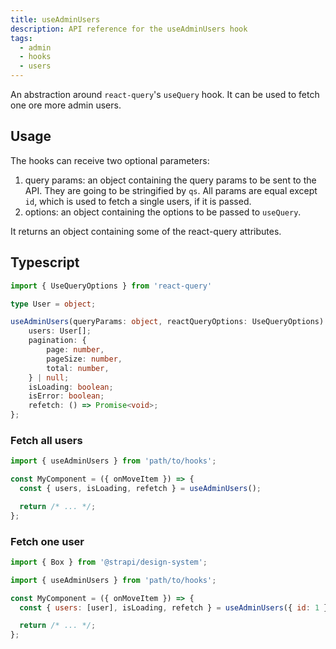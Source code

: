 ```yaml
---
title: useAdminUsers
description: API reference for the useAdminUsers hook
tags:
  - admin
  - hooks
  - users
---
```


An abstraction around `react-query`'s `useQuery` hook. It can be used to fetch one ore more admin users.

## Usage

The hooks can receive two optional parameters:

1. query params: an object containing the query params to be sent to the API. They are going to be
   stringified by `qs`. All params are equal except `id`, which is used to fetch a single users, if
   it is passed.
2. options: an object containing the options to be passed to `useQuery`.

It returns an object containing some of the react-query attributes.

## Typescript

```ts
import { UseQueryOptions } from 'react-query'

type User = object;

useAdminUsers(queryParams: object, reactQueryOptions: UseQueryOptions): {
    users: User[];
    pagination: {
        page: number,
        pageSize: number,
        total: number,
    } | null;
    isLoading: boolean;
    isError: boolean;
    refetch: () => Promise<void>;
};
```

### Fetch all users

```jsx
import { useAdminUsers } from 'path/to/hooks';

const MyComponent = ({ onMoveItem }) => {
  const { users, isLoading, refetch } = useAdminUsers();

  return /* ... */;
};
```

### Fetch one user

```jsx
import { Box } from '@strapi/design-system';

import { useAdminUsers } from 'path/to/hooks';

const MyComponent = ({ onMoveItem }) => {
  const { users: [user], isLoading, refetch } = useAdminUsers({ id: 1 });

  return /* ... */;
};
```
